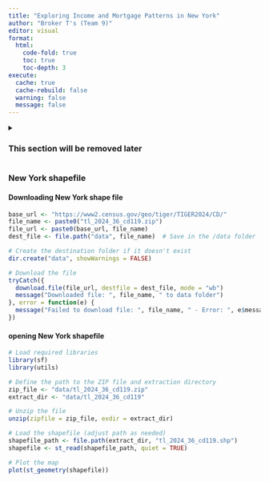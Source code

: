 ```yaml
---
title: "Exploring Income and Mortgage Patterns in New York"
author: "Broker T's (Team 9)"
editor: visual
format:
  html:
    code-fold: true
    toc: true         
    toc-depth: 3 
execute: 
  cache: true
  cache-rebuild: false
  warning: false
  message: false
---
```

::: {.callout .details}
<details>
<summary><h3>This section will be removed later</h3></summary>
### Overarching Question
How does the county you live in and the income you make affect mortgage rates, particularly throughout the three stages of the COVID-19 pandemic (2018-2023)?

### Specific Questions
1. Is there a county with more of a specific loan type than others? What could explain this?
2. What loan types were most popular pre, during, and post-pandemic?
3. Based on race and sex, who took out the most and least loans? Were specific loans dominant?
4. Is there a skew in the total number of loans given out depending on the county or geographic area?
5. Do interest rates vary significantly by county, and how are they influenced by sex or race?

### Data Sources
1. **NYC Annualized Sales (2003-2023)**  
   Source: [NYC Department of Finance](https://www.nyc.gov/site/finance/property/property-annualized-sales-update.page#)  
   Description: Provides property sales data for NYC.

2. **Record Mortgages Originated NY (2016-2021)**  
   Source: [NY State Department of Financial Services](https://www.dfs.ny.gov/apps_and_licensing/mortgage_companies/rrpm_originated_nys)  
   Description: Contains records of mortgages originated in New York State.

3. **HMDA US Mortgage Data (5 Years)**  
   Source: [Consumer Financial Protection Bureau](https://www.consumerfinance.gov/data-research/hmda/)  
   Description: Loan-level mortgage data, including interest rates, loan terms, and loan types.

4. **S1901: Income in the Past 12 Months**  
   Source: [US Census Bureau](https://data.census.gov/profile/New_York?g=040XX00US36)  
   Description: Annual income data by household type and income brackets.

5. **S2401: Occupation by Sex for the Civilian Employed Population 16 Years and Over**  
   Source: [US Census Bureau](https://data.census.gov/profile/New_York?g=040XX00US36)  
   Description: Employment statistics by occupation and demographics.
   
### Project Goals
- Examine the relationship between income, geographic location, and mortgage trends.
- Analyze demographic factors (race, sex) influencing mortgage patterns.
- Study the impact of the COVID-19 pandemic on mortgage rates and types.

### Team Members
- **Maria Jerez**
- **Lauren Cardieri**
- **Ayrat Aymetov**

### Folder Structure
- `/data`: Contains raw and cleaned datasets.
- `/scripts`: Includes code for data analysis and visualization.
- `/docs`: Documentation related to the project.
</details>
:::

### New York shapefile
#### Downloading New York shape file
```r
base_url <- "https://www2.census.gov/geo/tiger/TIGER2024/CD/"
file_name <- paste0("tl_2024_36_cd119.zip")
file_url <- paste0(base_url, file_name)
dest_file <- file.path("data", file_name)  # Save in the /data folder

# Create the destination folder if it doesn't exist
dir.create("data", showWarnings = FALSE)

# Download the file
tryCatch({
  download.file(file_url, destfile = dest_file, mode = "wb")
  message("Downloaded file: ", file_name, " to data folder")
}, error = function(e) {
  message("Failed to download file: ", file_name, " - Error: ", e$message)
})

```
#### opening New York shapefile
```r
# Load required libraries
library(sf)
library(utils)

# Define the path to the ZIP file and extraction directory
zip_file <- "data/tl_2024_36_cd119.zip"
extract_dir <- "data/tl_2024_36_cd119"

# Unzip the file
unzip(zipfile = zip_file, exdir = extract_dir)

# Load the shapefile (adjust path as needed)
shapefile_path <- file.path(extract_dir, "tl_2024_36_cd119.shp")
shapefile <- st_read(shapefile_path, quiet = TRUE)

# Plot the map
plot(st_geometry(shapefile))

```



